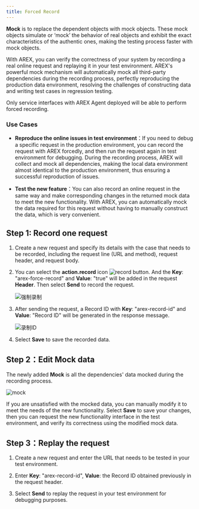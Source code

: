 ```yaml
---
title: Forced Record
---
```


**Mock** is to replace the dependent objects with mock objects. These mock objects simulate or ‘mock’ the behavior of real objects and exhibit the exact characteristics of the authentic ones, making the testing process faster with mock objects.

With AREX, you can verify the correctness of your system by recording a real online request and replaying it in your test environment. AREX's powerful mock mechanism will automatically mock all third-party dependencies during the recording process, perfectly reproducing the production data environment, resolving the challenges of constructing data and writing test cases in regression testing.

<Callout title="Tip">Only service interfaces with AREX Agent deployed will be able to perform forced recording.</Callout>

### Use Cases

- **Reproduce the online issues in test environment**：If you need to debug a specific request in the production environment, you can record the request with AREX forcedly, and then run the request again in test environment for debugging. During the recording process, AREX will collect and mock all dependencies, making the local data environment almost identical to the production environment, thus ensuring a successful reproduction of issues.

- **Test the new feature**：You can also record an online request in the same way and make corresponding changes in the returned mock data to meet the new functionality. With AREX, you can automatically mock the data required for this request without having to manually construct the data, which is very convenient.

## Step 1: Record one request

1. Create a new request and specify its details with the case that needs to be recorded, including the request line (URL and method), request header, and request body.

2. You can select the **action.record** icon ![record button](../resource/recordicon.png). And the **Key**: "arex-force-record" and **Value**: "true" will be added in the request **Header**. Then select **Send** to record the request.

    ![强制录制](../resource/c3.force.record.png)

3. After sending the request, a Record ID with **Key**: "arex-record-id" and **Value**: "Record ID" will be generated in the response message.

    ![录制ID](../resource/c3.force.recordid.png)

4. Select **Save** to save the recorded data.

## Step 2：Edit Mock data

The newly added **Mock** is all the dependencies' data mocked during the recording process.

![mock](../resource/c3.mock.png)

If you are unsatisfied with the mocked data, you can manually modify it to meet the needs of the new functionality. Select **Save** to save your changes, then you can request the new functionality interface in the test environment, and verify its correctness using the modified mock data.

## Step 3：Replay the request

1. Create a new request and enter the URL that needs to be tested in your test environment.

2. Enter **Key**: "arex-record-id", **Value**: the Record ID obtained previously in the request header.

3. Select **Send** to replay the request in your test environment for debugging purposes.
